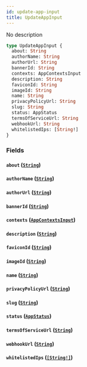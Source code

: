 ```yaml
---
id: update-app-input
title: UpdateAppInput
---
```


No description

```graphql
type UpdateAppInput {
  about: String
  authorName: String
  authorUrl: String
  bannerId: String
  contexts: AppContextsInput
  description: String
  faviconId: String
  imageId: String
  name: String
  privacyPolicyUrl: String
  slug: String
  status: AppStatus
  termsOfServiceUrl: String
  webhookUrl: String
  whitelistedIps: [String!]
}
```

### Fields

#### `about` ([`String`](/docs/graphql/scalars/string))

#### `authorName` ([`String`](/docs/graphql/scalars/string))

#### `authorUrl` ([`String`](/docs/graphql/scalars/string))

#### `bannerId` ([`String`](/docs/graphql/scalars/string))

#### `contexts` ([`AppContextsInput`](/docs/graphql/inputs/app-contexts-input))

#### `description` ([`String`](/docs/graphql/scalars/string))

#### `faviconId` ([`String`](/docs/graphql/scalars/string))

#### `imageId` ([`String`](/docs/graphql/scalars/string))

#### `name` ([`String`](/docs/graphql/scalars/string))

#### `privacyPolicyUrl` ([`String`](/docs/graphql/scalars/string))

#### `slug` ([`String`](/docs/graphql/scalars/string))

#### `status` ([`AppStatus`](/docs/graphql/enums/app-status))

#### `termsOfServiceUrl` ([`String`](/docs/graphql/scalars/string))

#### `webhookUrl` ([`String`](/docs/graphql/scalars/string))

#### `whitelistedIps` ([`[String!]`](/docs/graphql/scalars/string))
